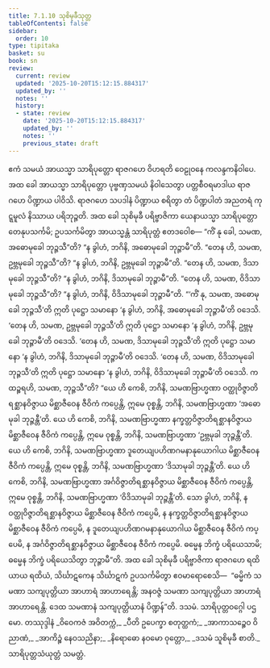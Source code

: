 ```yaml
---
title: 7.1.10 သုစိမုခီသုတ္တ
tableOfContents: false
sidebar:
  order: 10
type: tipitaka
basket: su
book: sn
review:
  current: review
  updated: '2025-10-20T15:12:15.884317'
  updated_by: ''
  notes: ''
  history:
  - state: review
    date: '2025-10-20T15:12:15.884317'
    updated_by: ''
    notes: ''
    previous_state: draft
---
```



<DynamicBreadcrumb />


<ReviewStatus review={frontmatter.review} showDetails={true} />

<HypothesisAnnotation frontmatter={frontmatter} />

<Division number="341" book="sn" e="ch" v="18" p="329">

<Paragraph number="1140" book="sn">
ဧကံ သမယံ အာယသ္မာ သာရိပုတ္တော ရာဇဂဟေ ဝိဟရတိ ဝေဠုဝနေ ကလန္ဒကနိဝါပေ. အထ ခေါ အာယသ္မာ သာရိပုတ္တော ပုဗ္ဗဏှသမယံ နိဝါသေတွာ ပတ္တစီဝရမာဒါယ ရာဇဂဟေ ပိဏ္ဍာယ ပါဝိသိ. ရာဇဂဟေ သပဒါနံ ပိဏ္ဍာယ စရိတွာ တံ ပိဏ္ဍပါတံ အညတရံ ကုဋ္ဋမူလံ နိဿာယ ပရိဘုဉ္ဇတိ. အထ ခေါ သုစိမုခီ ပရိဗ္ဗာဇိကာ ယေနာယသ္မာ သာရိပုတ္တော တေနုပသင်္ကမိ; ဥပသင်္ကမိတွာ အာယသ္မန္တံ သာရိပုတ္တံ ဧတဒဝေါစ—
</Paragraph>

<Paragraph number="1141" book="sn">
“ကိံ နု ခေါ, သမဏ, အဓောမုခေါ ဘုဉ္ဇသီ”တိ? “န ခွါဟံ, ဘဂိနိ, အဓောမုခေါ ဘုဉ္ဇာမီ”တိ. “တေန ဟိ, သမဏ, ဥဗ္ဘမုခေါ ဘုဉ္ဇသီ”တိ? “န ခွါဟံ, ဘဂိနိ, ဥဗ္ဘမုခေါ ဘုဉ္ဇာမီ”တိ. “တေန ဟိ, သမဏ, ဒိသာမုခေါ ဘုဉ္ဇသီ”တိ? “န ခွါဟံ, ဘဂိနိ, ဒိသာမုခေါ ဘုဉ္ဇာမီ”တိ. “တေန ဟိ, သမဏ, ဝိဒိသာမုခေါ ဘုဉ္ဇသီ”တိ? “န ခွါဟံ, ဘဂိနိ, ဝိဒိသာမုခေါ ဘုဉ္ဇာမီ”တိ.
</Paragraph>

<Paragraph number="1142" book="sn">
“‘ကိံ နု, သမဏ, အဓောမုခေါ ဘုဉ္ဇသီ’တိ ဣတိ ပုဋ္ဌော သမာနော ‘န ခွါဟံ, ဘဂိနိ, အဓောမုခေါ ဘုဉ္ဇာမီ’တိ ဝဒေသိ. ‘တေန ဟိ, သမဏ, ဥဗ္ဘမုခေါ ဘုဉ္ဇသီ’တိ ဣတိ ပုဋ္ဌော သမာနော ‘န ခွါဟံ, ဘဂိနိ, ဥဗ္ဘမုခေါ ဘုဉ္ဇာမီ’တိ ဝဒေသိ. ‘တေန ဟိ, သမဏ, ဒိသာမုခေါ ဘုဉ္ဇသီ’တိ ဣတိ ပုဋ္ဌော သမာနော ‘န ခွါဟံ, ဘဂိနိ, ဒိသာမုခေါ ဘုဉ္ဇာမီ’တိ ဝဒေသိ. ‘တေန ဟိ, သမဏ, ဝိဒိသာမုခေါ ဘုဉ္ဇသီ’တိ ဣတိ ပုဋ္ဌော သမာနော ‘န ခွါဟံ, ဘဂိနိ, ဝိဒိသာမုခေါ ဘုဉ္ဇာမီ’တိ ဝဒေသိ.
</Paragraph>

<Paragraph number="1143" book="sn">
ကထဉ္စရဟိ, သမဏ, ဘုဉ္ဇသီ”တိ? “ယေ ဟိ ကေစိ, ဘဂိနိ, သမဏဗြာဟ္မဏာ ဝတ္ထုဝိဇ္ဇာတိရစ္ဆာနဝိဇ္ဇာယ မိစ္ဆာဇီဝေန ဇီဝိကံ ကပ္ပေန္တိ, ဣမေ ဝုစ္စန္တိ, ဘဂိနိ, သမဏဗြာဟ္မဏာ ‘အဓောမုခါ ဘုဉ္ဇန္တီ’တိ. ယေ ဟိ ကေစိ, ဘဂိနိ, သမဏဗြာဟ္မဏာ နက္ခတ္တဝိဇ္ဇာတိရစ္ဆာနဝိဇ္ဇာယ မိစ္ဆာဇီဝေန ဇီဝိကံ ကပ္ပေန္တိ, ဣမေ ဝုစ္စန္တိ, ဘဂိနိ, သမဏဗြာဟ္မဏာ ‘ဥဗ္ဘမုခါ ဘုဉ္ဇန္တီ’တိ. ယေ ဟိ ကေစိ, ဘဂိနိ, သမဏဗြာဟ္မဏာ ဒူတေယျပဟိဏဂမနာနုယောဂါယ မိစ္ဆာဇီဝေန ဇီဝိကံ ကပ္ပေန္တိ, ဣမေ ဝုစ္စန္တိ, ဘဂိနိ, သမဏဗြာဟ္မဏာ ‘ဒိသာမုခါ ဘုဉ္ဇန္တီ’တိ. ယေ ဟိ ကေစိ, ဘဂိနိ, သမဏဗြာဟ္မဏာ အင်္ဂဝိဇ္ဇာတိရစ္ဆာနဝိဇ္ဇာယ မိစ္ဆာဇီဝေန ဇီဝိကံ ကပ္ပေန္တိ, ဣမေ ဝုစ္စန္တိ, ဘဂိနိ, သမဏဗြာဟ္မဏာ ‘ဝိဒိသာမုခါ ဘုဉ္ဇန္တီ’တိ.
</Paragraph>

<Paragraph number="1144" book="sn">
သော ခွါဟံ, ဘဂိနိ, န ဝတ္ထုဝိဇ္ဇာတိရစ္ဆာနဝိဇ္ဇာယ မိစ္ဆာဇီဝေန ဇီဝိကံ ကပ္ပေမိ, န နက္ခတ္တဝိဇ္ဇာတိရစ္ဆာနဝိဇ္ဇာယ မိစ္ဆာဇီဝေန ဇီဝိကံ ကပ္ပေမိ, န ဒူတေယျပဟိဏဂမနာနုယောဂါယ မိစ္ဆာဇီဝေန ဇီဝိကံ ကပ္ပေမိ, န အင်္ဂဝိဇ္ဇာတိရစ္ဆာနဝိဇ္ဇာယ မိစ္ဆာဇီဝေန ဇီဝိကံ ကပ္ပေမိ. ဓမ္မေန ဘိက္ခံ ပရိယေသာမိ; ဓမ္မေန ဘိက္ခံ ပရိယေသိတွာ ဘုဉ္ဇာမီ”တိ.
</Paragraph>

<Paragraph number="1145" book="sn">
အထ ခေါ သုစိမုခီ ပရိဗ္ဗာဇိကာ ရာဇဂဟေ ရထိယာယ ရထိယံ, သိင်္ဃာဋကေန သိင်္ဃာဋကံ ဥပသင်္ကမိတွာ ဧဝမာရောစေသိ—  “ဓမ္မိကံ သမဏာ သကျပုတ္တိယာ အာဟာရံ အာဟာရေန္တိ; အနဝဇ္ဇံ သမဏာ သကျပုတ္တိယာ အာဟာရံ အာဟာရေန္တိ. ဒေထ သမဏာနံ သကျပုတ္တိယာနံ ပိဏ္ဍန်”တိ.

</Paragraph>
</Division>

<Paragraph number="1146" type="center" book="sn">
ဒသမံ.



</Paragraph>

<Paragraph number="1147" type="center" book="sn">
သာရိပုတ္တဝဂ္ဂေါ ပဌမော.



</Paragraph>

<Paragraph number="1148" type="center" book="sn">
တဿုဒ္ဒါနံ


</Paragraph>

<Paragraph number="1149" type="verses" book="sn">
_ဝိဝေကဇံ အဝိတက္ကံ,_  
_ပီတိ ဥပေက္ခာ စတုတ္ထကံ;_  
_အာကာသဉ္စေဝ ဝိညာဏံ,_  
_အာကိဉ္စံ နေဝသညိနာ;_  
_နိရောဓော နဝမော ဝုတ္တော,_  
_ဒသမံ သူစိမုခီ စာတိ._  


</Paragraph>

<Paragraph number="1150" type="center" book="sn">
သာရိပုတ္တသံယုတ္တံ သမတ္တံ.
</Paragraph>